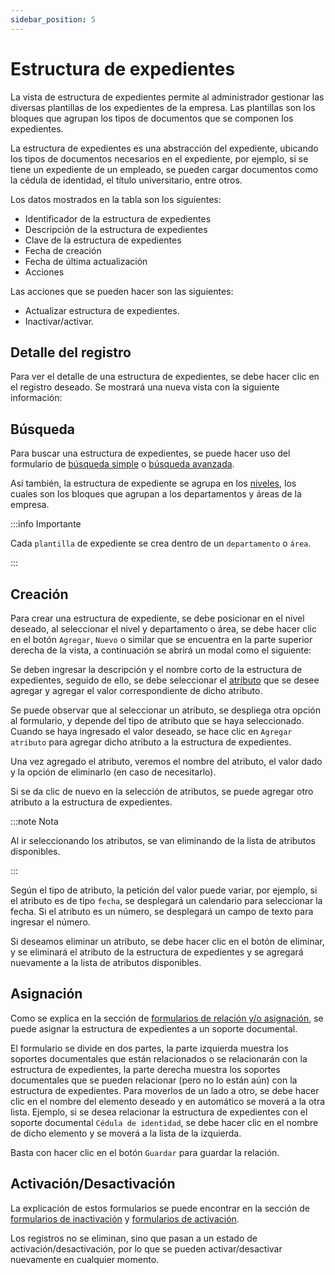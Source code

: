 ```yaml
---
sidebar_position: 5
---
```



# Estructura de expedientes

La vista de estructura de expedientes permite al administrador gestionar las diversas plantillas de los expedientes de la empresa. Las plantillas son los bloques que agrupan los tipos de documentos que se componen los expedientes.

La estructura de expedientes es una abstracción del expediente, ubicando los tipos de documentos necesarios en el expediente, por ejemplo, si se tiene un expediente de un empleado, se pueden cargar documentos como la cédula de identidad, el título universitario, entre otros.

<ImageDiv src="/img/work/opr/estructura-expedientes/table-estructura-expedientes.png" alt="Estructura de expedientes" />

Los datos mostrados en la tabla son los siguientes:

* Identificador de la estructura de expedientes
* Descripción de la estructura de expedientes
* Clave de la estructura de expedientes
* Fecha de creación
* Fecha de última actualización
* Acciones

Las acciones que se pueden hacer son las siguientes:

* Actualizar estructura de expedientes.
* Inactivar/activar.

## Detalle del registro

Para ver el detalle de una estructura de expedientes, se debe hacer clic en el registro deseado. Se mostrará una nueva vista con la siguiente información:

<ImageDiv src="/img/work/opr/estructura-expedientes/show-estructura-expediente.png" alt="Detalle de la estructura de expedientes" />

## Búsqueda

Para buscar una estructura de expedientes, se puede hacer uso del formulario de [búsqueda simple](/docs/genericos/formularios#búsqueda-simple) o [búsqueda avanzada](/docs/genericos/formularios#búsqueda-avanzada).

<ImageDiv src="/img/work/opr/estructura-expedientes/search-estructura-expediente.png" alt="Filtro de estructura de expedientes" />

Así también, la estructura de expediente se agrupa en los [niveles](/docs/area-operacion/niveles), los cuales son los bloques que agrupan a los departamentos y áreas de la empresa.

:::info Importante

Cada `plantilla` de expediente se crea dentro de un `departamento` o `área`.

:::

## Creación

<ImageDiv src="/img/work/opr/estructura-expedientes/form-new-estructura-expediente-1.png" alt="Nueva estructura de expedientes 1" />

Para crear una estructura de expediente, se debe posicionar en el nivel deseado, al seleccionar el nivel y departamento o área, se debe hacer clic en el botón `Agregar`, `Nuevo` o similar que se encuentra en la parte superior derecha de la vista, a continuación se abrirá un modal como el siguiente:

<ImageDiv src="/img/work/opr/estructura-expedientes/form-new-estructura-expediente-2.png" alt="Nueva estructura de expedientes 2" />

Se deben ingresar la descripción y el nombre corto de la estructura de expedientes, seguido de ello, se debe seleccionar el [atributo](/docs/area-operacion/atributos-expedientes) que se desee agregar y agregar el valor correspondiente de dicho atributo.

<ImageDiv src="/img/work/opr/estructura-expedientes/form-new-estructura-expediente-3.png" alt="Nueva estructura de expedientes 3" />

Se puede observar que al seleccionar un atributo, se despliega otra opción al formulario, y depende del tipo de atributo que se haya seleccionado. Cuando se haya ingresado el valor deseado, se hace clic en `Agregar atributo` para agregar dicho atributo a la estructura de expedientes.

<ImageDiv src="/img/work/opr/estructura-expedientes/form-new-estructura-expediente-4.png" alt="Nueva estructura de expedientes 4" />

Una vez agregado el atributo, veremos el nombre del atributo, el valor dado y la opción de eliminarlo (en caso de necesitarlo).

<ImageDiv src="/img/work/opr/estructura-expedientes/form-new-estructura-expediente-5.png" alt="Nueva estructura de expedientes 5" />

Si se da clic de nuevo en la selección de atributos, se puede agregar otro atributo a la estructura de expedientes.

:::note Nota

Al ir seleccionando los atributos, se van eliminando de la lista de atributos disponibles.

:::

<ImageDiv src="/img/work/opr/estructura-expedientes/form-new-estructura-expediente-6.png" alt="Nueva estructura de expedientes 6" />

Según el tipo de atributo, la petición del valor puede variar, por ejemplo, si el atributo es de tipo `fecha`, se desplegará un calendario para seleccionar la fecha. Si el atributo es un número, se desplegará un campo de texto para ingresar el número.

<ImageDiv src="/img/work/opr/estructura-expedientes/form-new-estructura-expediente-7.png" alt="Nueva estructura de expedientes 7" />

Si deseamos eliminar un atributo, se debe hacer clic en el botón de eliminar, y se eliminará el atributo de la estructura de expedientes y se agregará nuevamente a la lista de atributos disponibles.

<ImageDiv src="/img/work/opr/estructura-expedientes/form-new-estructura-expediente-8.png" alt="Nueva estructura de expedientes 8" />

## Asignación

Como se explica en la sección de [formularios de relación y/o asignación](/docs/genericos/formularios#formulario-de-relación-yo-asignación), se puede asignar la estructura de expedientes a un soporte documental.

<ImageDiv src="/img/work/opr/estructura-expedientes/form-relation-estructura-expediente.png" alt="Asignación de estructura de expedientes" />

El formulario se divide en dos partes, la parte izquierda muestra los soportes documentales que están relacionados o se relacionarán con la estructura de expedientes, la parte derecha muestra los soportes documentales que se pueden relacionar (pero no lo están aún) con la estructura de expedientes. Para moverlos de un lado a otro, se debe hacer clic en el nombre del elemento deseado y en automático se moverá a la otra lista. Ejemplo, si se desea relacionar la estructura de expedientes con el soporte documental `Cédula de identidad`, se debe hacer clic en el nombre de dicho elemento y se moverá a la lista de la izquierda.

Basta con hacer clic en el botón `Guardar` para guardar la relación.

## Activación/Desactivación

La explicación de estos formularios se puede encontrar en la sección de [formularios de inactivación](/docs/genericos/formularios#formulario-de-inactivación) y [formularios de activación](/docs/genericos/formularios#formulario-de-activación).

Los registros no se eliminan, sino que pasan a un estado de activación/desactivación, por lo que se pueden activar/desactivar nuevamente en cualquier momento.
